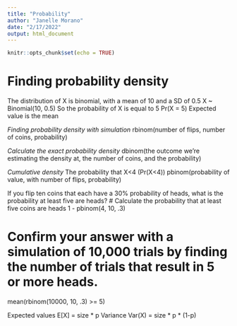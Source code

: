 ```yaml
---
title: "Probability"
author: "Janelle Morano"
date: "2/17/2022"
output: html_document
---
```


```r
knitr::opts_chunk$set(echo = TRUE)
```

# Finding probability density


The distribution of X is binomial, with a mean of 10 and a SD of 0.5
X ~ Binomial(10, 0.5)
So the probability of X is equal to 5
Pr(X = 5)
Expected value is the mean

*Finding probability density with simulation*
rbinom(number of flips, number of coins, probability)

*Calculate the exact probability density*
dbinom(the outcome we're estimating the density at, the number of coins, and the probability)

*Cumulative density*
The probability that X<4 (Pr(X<4))
pbinom(probability of value, with number of flips, probability)

If you flip ten coins that each have a 30% probability of heads, what is the probability at least five are heads?
# Calculate the probability that at least five coins are heads
1 - pbinom(4, 10, .3)

# Confirm your answer with a simulation of 10,000 trials by finding the number of trials that result in 5 or more heads.
mean(rbinom(10000, 10, .3) >= 5)

Expected values
E[X] = size * p
Variance
Var(X) = size * p * (1-p)
